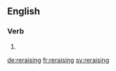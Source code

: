==English==

===Verb===
{{head|en|present participle}}

# {{present participle of|reraise|lang=en}}

[[de:reraising]]
[[fr:reraising]]
[[sv:reraising]]